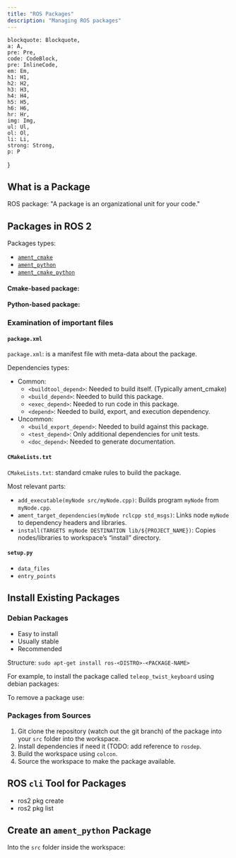 ```yaml
---
title: "ROS Packages"
description: "Managing ROS packages"
---
```


    blockquote: Blockquote,
    a: A,
    pre: Pre,
    code: CodeBlock,
    pre: InlineCode,
    em: Em,
    h1: H1,
    h2: H2,
    h3: H3,
    h4: H4,
    h5: H5,
    h6: H6,
    hr: Hr,
    img: Img,
    ul: Ul,
    ol: Ol,
    li: Li,
    strong: Strong,
    p: P
}


## What is a Package

ROS package: "A package is an organizational unit for your code."

## Packages in ROS 2

Packages types:
- [`ament_cmake`](https://docs.ros.org/en/humble/How-To-Guides/Ament-CMake-Documentation.html)
- [`ament_python`](https://docs.ros.org/en/humble/How-To-Guides/Developing-a-ROS-2-Package.html)
- [`ament_cmake_python`](https://docs.ros.org/en/humble/How-To-Guides/Ament-CMake-Python-Documentation.html)

#### Cmake-based package:

<Terminal
    title="ament_cmake package structure"
    prompt={false}
    content="my_package/\
├── CMakeLists.txt\
├── include/my_package/\
├── package.xml\
└── src/"
/>

#### Python-based package:

<Terminal
    title="ament_python package structure"
    prompt={false}
    content="my_package/\
├── package.xml\
├── resource/my_package\
├── setup.cfg\
├── setup.py\
└── my_package/"
/>

### Examination of important files

#### `package.xml`

`package.xml`: is a manifest file with meta-data about the package.

Dependencies types:
- Common:
    - `<buildtool_depend>`: Needed to build itself. (Typically ament_cmake)
    - `<build_depend>`: Needed to build this package.
    - `<exec_depend>`: Needed to run code in this package.
    - `<depend>`: Needed to build, export, and execution dependency.
- Uncommon:
    - `<build_export_depend>`: Needed to build against this package.
    - `<test_depend>`: Only additional dependencies for unit tests.
    - `<doc_depend>`: Needed to generate documentation.

#### `CMakeLists.txt`

`CMakeLists.txt`: standard cmake rules to build the package.

Most relevant parts:
- `add_executable(myNode src/myNode.cpp)`: Builds program `myNode` from `myNode.cpp`.
- `ament_target_dependencies(myNode rclcpp std_msgs)`: Links node `myNode` to dependency headers and libraries.
- `install(TARGETS myNode DESTINATION lib/${PROJECT_NAME})`: Copies nodes/libraries to workspace’s “install” directory.

#### `setup.py`

- `data_files`
- `entry_points`

## Install Existing Packages

### Debian Packages

- Easy to install
- Usually stable
- Recommended

Structure: `sudo apt-get install ros-<DISTRO>-<PACKAGE-NAME>`

For example, to install the package called `teleop_twist_keyboard` using debian packages:

<Important
    note="When installing ros packages using debian packages replace '_' with '-'"
/>

<Terminal
    title="install packages from debian packages"
    content="sudo apt-get install ros-humble-teleop-twist-keyboard"
/>

To remove a package use:

<Terminal
    title="remove a package (but not dependencies)"
    content="sudo apt-get remove ros-<DISTRO>-<PACKAGE-NAME>"
/>

### Packages from Sources

1. Git clone the repository (watch out the git branch) of the package into your `src` folder into the workspace.
2. Install dependencies if need it (TODO: add reference to `rosdep`.
3. Build the workspace using `colcon`.
4. Source the workspace to make the package available.

## ROS `cli` Tool for Packages

- ros2 pkg create
- ros2 pkg list

## Create an `ament_python` Package

Into the `src` folder inside the workspace:

<Terminal
    title="create a ament_python package"
    content="cd ~/ros2_ws/src/\
    ros2 pkg create my_package --build-type ament_python --dependencies rclpy std_msgs"
/>

<Important
    note="Don't forget to build and source the workspace after adding packages to it."
/>
